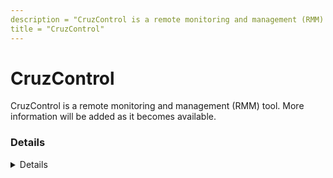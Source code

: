 ```yaml
---
description = "CruzControl is a remote monitoring and management (RMM) tool. More information will be added as it becomes available."
title = "CruzControl"
---
```




# CruzControl

CruzControl is a remote monitoring and management (RMM) tool. More information will be added as it becomes available.

### Details
<Details author={""}
         category={""}
         created={""}
         website={""}
         lastModified={"2/7/2024"}
         privileges={""}
         free={ "" }
         verification={""}
/>






### Forensic Artifacts









### References
- [https://resources.doradosoftware.com/cruz-rmm](https://resources.doradosoftware.com/cruz-rmm)

